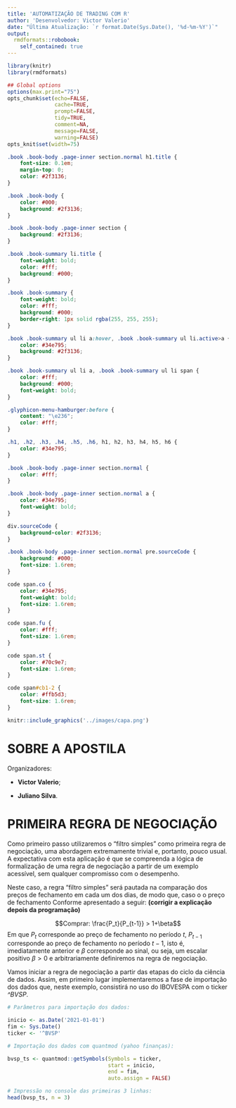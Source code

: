 ```yaml
---
title: 'AUTOMATIZAÇÃO DE TRADING COM R'
author: 'Desenvolvedor: Victor Valerio'
date: "Última Atualização: `r format.Date(Sys.Date(), '%d-%m-%Y')`"
output:
  rmdformats::robobook:
    self_contained: true
---
```


```r

library(knitr)
library(rmdformats)

## Global options
options(max.print="75")
opts_chunk$set(echo=FALSE,
               cache=TRUE,
               prompt=FALSE,
               tidy=TRUE,
               comment=NA,
               message=FALSE,
               warning=FALSE)
opts_knit$set(width=75)

```

```css

.book .book-body .page-inner section.normal h1.title {
    font-size: 0.1em;
    margin-top: 0;
    color: #2f3136;
}

.book .book-body {
    color: #000;
    background: #2f3136;
}

.book .book-body .page-inner section {
    background: #2f3136;
}

.book .book-summary li.title {
    font-weight: bold;
    color: #fff;
    background: #000;
}

.book .book-summary {
    font-weight: bold;
    color: #fff;
    background: #000;
    border-right: 1px solid rgba(255, 255, 255);
}

.book .book-summary ul li a:hover, .book .book-summary ul li.active>a {
    color: #34e795;
    background: #2f3136;
}

.book .book-summary ul li a, .book .book-summary ul li span {
    color: #fff;
    background: #000;
    font-weight: bold;
}

.glyphicon-menu-hamburger:before {
    content: "\e236";
    color: #fff;
}

.h1, .h2, .h3, .h4, .h5, .h6, h1, h2, h3, h4, h5, h6 {
    color: #34e795;
}

.book .book-body .page-inner section.normal {
    color: #fff;
}

.book .book-body .page-inner section.normal a {
    color: #34e795;
    font-weight: bold;
}

div.sourceCode {
    background-color: #2f3136;
}

.book .book-body .page-inner section.normal pre.sourceCode {
    background: #000;
    font-size: 1.6rem;
}

code span.co {
    color: #34e795;
    font-weight: bold;
    font-size: 1.6rem;
}

code span.fu {
    color: #fff;
    font-size: 1.6rem;
}

code span.st {
    color: #70c9e7;
    font-size: 1.6rem;
}

code span#cb1-2 {
    color: #ffb5d3;
    font-size: 1.6rem;
}

```

```r

knitr::include_graphics('../images/capa.png')

```

# SOBRE A APOSTILA

Organizadores:

- **Victor Valerio**;

- **Juliano Silva**.


# PRIMEIRA REGRA DE NEGOCIAÇÃO


Como primeiro passo utilizaremos o "filtro simples" como primeira regra de 
negociação, uma abordagem extremamente trivial e, portanto, pouco usual. A 
expectativa com esta aplicação é que se compreenda a lógica de formalização de 
uma regra de negociação a partir de um exemplo acessível, sem qualquer 
compromisso com o desempenho.

Neste caso, a regra “filtro simples” será pautada na comparação dos preços de 
fechamento em cada um dos dias, de modo que, caso o o preço de fechamento 
Conforme apresentado a seguir: **(corrigir a explicação depois da programação)**

$$Comprar: \frac{P_t}{P_{t-1}} > 1+\beta$$
Em que $P_t$ corresponde ao preço de fechamento no período $t$, $P_{t-1}$ 
corresponde ao preço de fechamento no período $t-1$, isto é, imediatamente 
anterior e $\beta$ corresponde ao sinal, ou seja, um escalar positivo $\beta>0$ 
e arbitrariamente definiremos na regra de negociação.

Vamos iniciar a regra de negociação a partir das etapas do ciclo da ciência de 
dados. Assim, em primeiro lugar implementaremos a fase de importação dos dados 
que, neste exemplo, consistirá no uso do IBOVESPA com o ticker _^BVSP_. 

```r

# Parâmetros para importação dos dados:

inicio <- as.Date('2021-01-01')
fim <- Sys.Date()
ticker <- '^BVSP'

# Importação dos dados com quantmod (yahoo finanças):

bvsp_ts <- quantmod::getSymbols(Symbols = ticker,
                                start = inicio,
                                end = fim,
                                auto.assign = FALSE)

# Impressão no console das primeiras 3 linhas:
head(bvsp_ts, n = 3)

```














































